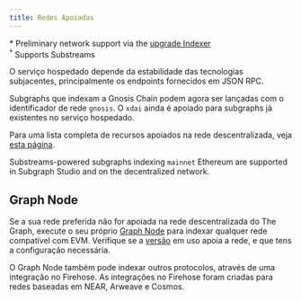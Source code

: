 ```yaml
---
title: Redes Apoiadas
---
```




<SupportedNetworksTable networks={props.networks} />

\* Preliminary network support via the [upgrade Indexer](https://thegraph.com/blog/upgrade-indexer/)  
&#8288;<sup>†</sup> Supports Substreams

O serviço hospedado depende da estabilidade das tecnologias subjacentes, principalmente os endpoints fornecidos em JSON RPC.

Subgraphs que indexam a Gnosis Chain podem agora ser lançadas com o identificador de rede `gnosis`. O `xdai` ainda é apoiado para subgraphs já existentes no serviço hospedado.

Para uma lista completa de recursos apoiados na rede descentralizada, veja [esta página](https://github.com/graphprotocol/indexer/blob/main/docs/feature-support-matrix.md).

Substreams-powered subgraphs indexing `mainnet` Ethereum are supported in Subgraph Studio and on the decentralized network.

## Graph Node

Se a sua rede preferida não for apoiada na rede descentralizada do The Graph, execute o seu próprio [Graph Node](https://github.com/graphprotocol/graph-node) para indexar qualquer rede compatível com EVM. Verifique se a [versão](https://github.com/graphprotocol/graph-node/releases) em uso apoia a rede, e que tens a configuração necessária.

O Graph Node também pode indexar outros protocolos, através de uma integração no Firehose. As integrações no Firehose foram criadas para redes baseadas em NEAR, Arweave e Cosmos.
